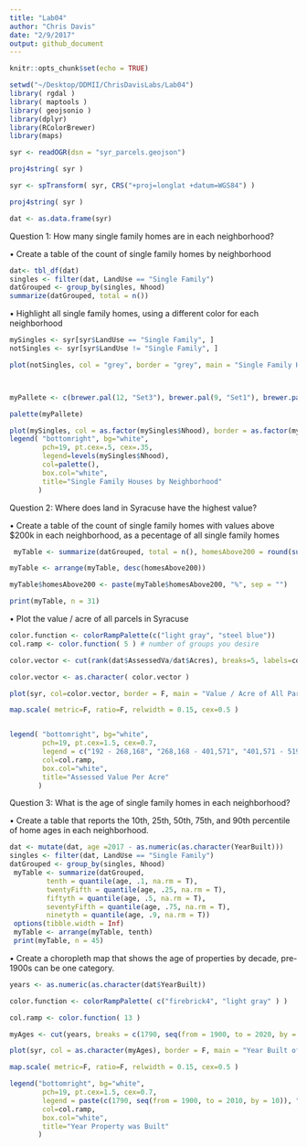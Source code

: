 ```yaml
---
title: "Lab04"
author: "Chris Davis"
date: "2/9/2017"
output: github_document
---
```


```r
knitr::opts_chunk$set(echo = TRUE)
```


```r
setwd("~/Desktop/DDMII/ChrisDavisLabs/Lab04")
library( rgdal )
library( maptools )
library( geojsonio )
library(dplyr)
library(RColorBrewer)
library(maps)

syr <- readOGR(dsn = "syr_parcels.geojson")

```


```r
proj4string( syr )

syr <- spTransform( syr, CRS("+proj=longlat +datum=WGS84") )

proj4string( syr )

```

```r
dat <- as.data.frame(syr)
```

Question 1: How many single family homes are in each neighborhood?

•	Create a table of the count of single family homes by neighborhood



```r
dat<- tbl_df(dat)
singles <- filter(dat, LandUse == "Single Family")
datGrouped <- group_by(singles, Nhood)
summarize(datGrouped, total = n())
```

•	Highlight all single family homes, using a different color for each neighborhood

```r
mySingles <- syr[syr$LandUse == "Single Family", ]
notSingles <- syr[syr$LandUse != "Single Family", ]

plot(notSingles, col = "grey", border = "grey", main = "Single Family Houses by Neighborhood")



myPallete <- c(brewer.pal(12, "Set3"), brewer.pal(9, "Set1"), brewer.pal(12, "Paired"))

palette(myPallete)

plot(mySingles, col = as.factor(mySingles$Nhood), border = as.factor(mySingles$Nhood), add = T)
legend( "bottomright", bg="white",
        pch=19, pt.cex=.5, cex=.35,
        legend=levels(mySingles$Nhood), 
        col=palette(), 
        box.col="white",
        title="Single Family Houses by Neighborhood" 
       )


```

Question 2: Where does land in Syracuse have the highest value? 


•	Create a table of the count of single family homes with values above $200k in each neighborhood, as a pecentage of all single family homes
```r
 myTable <- summarize(datGrouped, total = n(), homesAbove200 = round(sum(AssessedVa > 200000)/nrow(mySingles)*100, digits = 3))

myTable <- arrange(myTable, desc(homesAbove200))

myTable$homesAbove200 <- paste(myTable$homesAbove200, "%", sep = "")

print(myTable, n = 31)
```

•	Plot the value / acre of all parcels in Syracuse
```r

color.function <- colorRampPalette(c("light gray", "steel blue")) 
col.ramp <- color.function( 5 ) # number of groups you desire

color.vector <- cut(rank(dat$AssessedVa/dat$Acres), breaks=5, labels=col.ramp )

color.vector <- as.character( color.vector )

plot(syr, col=color.vector, border = F, main = "Value / Acre of All Parcels in Syracuse")

map.scale( metric=F, ratio=F, relwidth = 0.15, cex=0.5 )


legend( "bottomright", bg="white",
        pch=19, pt.cex=1.5, cex=0.7,
        legend = c("192 - 268,168", "268,168 - 401,571", "401,571 - 519,527", "519,527 - 673,842", "673,842 - 44,726,212"),
        col=col.ramp, 
        box.col="white",
        title="Assessed Value Per Acre" 
       )
```


Question 3: What is the age of single family homes in each neighborhood? 

•	Create a table that reports the 10th, 25th, 50th, 75th, and 90th percentile of home ages in each neighborhood.
```r
dat <- mutate(dat, age =2017 - as.numeric(as.character(YearBuilt)))
singles <- filter(dat, LandUse == "Single Family")
datGrouped <- group_by(singles, Nhood)
 myTable <- summarize(datGrouped, 
         tenth = quantile(age, .1, na.rm = T),
         twentyFifth = quantile(age, .25, na.rm = T), 
         fiftyth = quantile(age, .5, na.rm = T),
         seventyFifth = quantile(age, .75, na.rm = T),
         ninetyth = quantile(age, .9, na.rm = T))
 options(tibble.width = Inf)
 myTable <- arrange(myTable, tenth)
 print(myTable, n = 45)

```

•	Create a choropleth map that shows the age of properties by decade, pre-1900s can be one category.
```r
years <- as.numeric(as.character(dat$YearBuilt))

color.function <- colorRampPalette( c("firebrick4", "light gray" ) ) 

col.ramp <- color.function( 13 )

myAges <- cut(years, breaks = c(1790, seq(from = 1900, to = 2020, by = 10)), dig.lab = 10, labels = col.ramp)

plot(syr, col = as.character(myAges), border = F, main = "Year Built of Property in Syracuse")

map.scale( metric=F, ratio=F, relwidth = 0.15, cex=0.5 )

legend("bottomright", bg="white",
        pch=19, pt.cex=1.5, cex=0.7,
        legend = paste(c(1790, seq(from = 1900, to = 2010, by = 10)), "-", seq(from = 1900, to = 2020, by = 10),sep = " "),
        col=col.ramp, 
        box.col="white",
        title="Year Property was Built" 
       )


```



